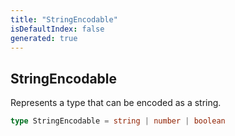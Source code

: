 ```yaml
---
title: "StringEncodable"
isDefaultIndex: false
generated: true
---
```



<!-- This file was generated from the CommandKit source. Do not modify. Instead, re-run the "docgen" script -->


## StringEncodable

<GenerationInfo sourceFile="packages/commandkit/src/components/display/text-display.ts" sourceLine="6" packageName="commandkit" />

Represents a type that can be encoded as a string.

```ts title="Signature"
type StringEncodable = string | number | boolean
```
